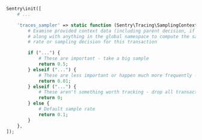 ```php
Sentry\init([
    # ...

    'traces_sampler' => static function (Sentry\Tracing\SamplingContext $samplingContext): float {
        # Examine provided context data (including parent decision, if any)
        # along with anything in the global namespace to compute the sample
        # rate or sampling decision for this transaction

        if ("...") {
            # These are important - take a big sample
            return 0.5;
        } elseif ("...") {
            # These are less important or happen much more frequently - only take 1%
            return 0.01;
        } elseif ("...") {
            # These aren't something worth tracking - drop all transactions like this
            return 0;
        } else {
            # Default sample rate
            return 0.1;
        }
    },
]);
```
